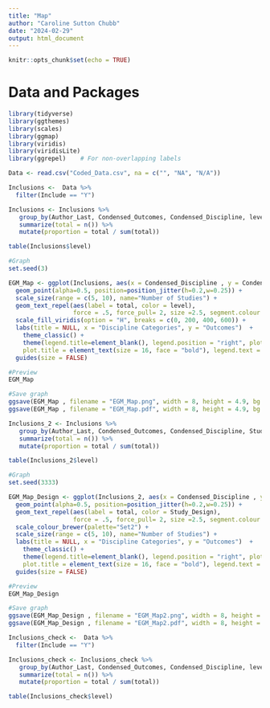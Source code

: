 ```yaml
---
title: "Map"
author: "Caroline Sutton Chubb"
date: "2024-02-29"
output: html_document
---
```


```r
knitr::opts_chunk$set(echo = TRUE)
```

# Data and Packages
```r
library(tidyverse)
library(ggthemes)
library(scales)
library(ggmap)
library(viridis)
library(viridisLite)
library(ggrepel)    # For non-overlapping labels
```

```r
Data <- read.csv("Coded_Data.csv", na = c("", "NA", "N/A"))

Inclusions <-  Data %>% 
  filter(Include == "Y")
```

```r
Inclusions <- Inclusions %>%
   group_by(Author_Last, Condensed_Outcomes, Condensed_Discipline, level, Study_Design) %>% 
   summarize(total = n()) %>% 
   mutate(proportion = total / sum(total))

table(Inclusions$level)

```

```r
#Graph
set.seed(3)

EGM_Map <- ggplot(Inclusions, aes(x = Condensed_Discipline , y = Condensed_Outcomes, size = total, color = level)) +
  geom_point(alpha=0.5, position=position_jitter(h=0.2,w=0.25)) +
  scale_size(range = c(5, 10), name="Number of Studies") +
  geom_text_repel(aes(label = total, color = level),
                  force = .5, force_pull= 2, size =2.5, segment.colour = NA, box.padding = .5) +
  scale_fill_viridis(option = "H", breaks = c(0, 200, 400, 600)) +
  labs(title = NULL, x = "Discipline Categories", y = "Outcomes")  +
    theme_classic() + 
    theme(legend.title=element_blank(), legend.position = "right", plot.subtitle = element_text(size = 10, face = "italic"),
    plot.title = element_text(size = 16, face = "bold"), legend.text = element_text(size = 5)) +
  guides(size = FALSE)

#Preview
EGM_Map

#Save graph
ggsave(EGM_Map , filename = "EGM_Map.png", width = 8, height = 4.9, bg = "white")
ggsave(EGM_Map , filename = "EGM_Map.pdf", width = 8, height = 4.9, bg = "white")

```

```r
Inclusions_2 <- Inclusions %>%
   group_by(Author_Last, Condensed_Outcomes, Condensed_Discipline, Study_Design) %>% 
   summarize(total = n()) %>% 
   mutate(proportion = total / sum(total))

table(Inclusions_2$level)
```

```r
#Graph
set.seed(3333)

EGM_Map_Design <- ggplot(Inclusions_2, aes(x = Condensed_Discipline , y = Condensed_Outcomes, size = total, color = Study_Design)) +
  geom_point(alpha=0.5, position=position_jitter(h=0.2,w=0.25)) +
  geom_text_repel(aes(label = total, color = Study_Design),
                  force = .5, force_pull= 2, size =2.5, segment.colour = NA, box.padding = .5) +
  scale_colour_brewer(palette="Set2") +
  scale_size(range = c(5, 10), name="Number of Studies") +
  labs(title = NULL, x = "Discipline Categories", y = "Outcomes")  +
    theme_classic() + 
    theme(legend.title=element_blank(), legend.position = "right", plot.subtitle = element_text(size = 10, face = "italic"),
    plot.title = element_text(size = 16, face = "bold"), legend.text = element_text(size = 5)) +
  guides(size = FALSE)

#Preview
EGM_Map_Design

#Save graph
ggsave(EGM_Map_Design , filename = "EGM_Map2.png", width = 8, height = 4.9, bg = "white")
ggsave(EGM_Map_Design , filename = "EGM_Map2.pdf", width = 8, height = 4.9, bg = "white")

```


```r
Inclusions_check <-  Data %>% 
  filter(Include == "Y")

Inclusions_check <- Inclusions_check %>%
   group_by(Author_Last, Condensed_Outcomes, Condensed_Discipline, level, Study_Design) %>% 
   summarize(total = n()) %>% 
   mutate(proportion = total / sum(total))

table(Inclusions_check$level)
```

